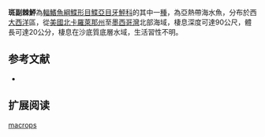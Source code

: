 {{Speciesbox
| name = 斑副棘鮃
| image = Citharichthys macrops.jpg
| image_width = 250px
| image_caption = 
| status = NE
| status_system = IUCN3.1
| genus = Citharichthys
| species = macrops
| authority = [[Dresel|Dresel]], 1885
| synonyms = 
}}

'''斑副棘鮃'''為[[輻鰭魚綱|輻鰭魚綱]][[鰈形目|鰈形目]][[鰈亞目|鰈亞目]][[牙鮃科|牙鮃科]]的其中一[[種|種]]，為亞熱帶海水魚，分布於西[[大西洋|大西洋]]區，從[[美國|美國]][[北卡羅萊那州|北卡羅萊那州]]至[[墨西哥灣|墨西哥灣]]北部海域，棲息深度可達90公尺，體長可達20公分，棲息在沙底質底層水域，生活習性不明。
==参考文献==
*{{FishBase_species|genus=Citharichthys|species=macrops|year=2014|month=3}}

== 扩展阅读 ==
{{refbegin}}
{{wikispecies-inline|Citharichthys macrops|斑副棘鮃}}
{{refend}}
{{Taxonbar|from=Q2034342}}

[[Category:副棘鮃屬|macrops]]


{{魚類小作品}}